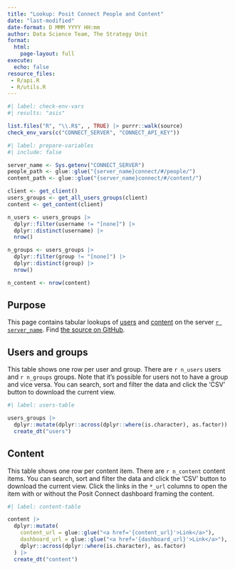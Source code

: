 ---
title: "Lookup: Posit Connect People and Content"
date: "last-modified"
date-format: D MMM YYYY HH:mm
author: Data Science Team, The Strategy Unit
format:
  html:
    page-layout: full
execute:
  echo: false
resource_files:
 - R/api.R
 - R/utils.R
---

```{r}
#| label: check-env-vars
#| results: "asis"

list.files("R", "\\.R$", , TRUE) |> purrr::walk(source)
check_env_vars(c("CONNECT_SERVER", "CONNECT_API_KEY"))
```

```{r}
#| label: prepare-variables
#| include: false

server_name <- Sys.getenv("CONNECT_SERVER")
people_path <- glue::glue("{server_name}connect/#/people/")
content_path <- glue::glue("{server_name}connect/#/content/")

client <- get_client()
users_groups <- get_all_users_groups(client)
content <- get_content(client)

n_users <- users_groups |>
  dplyr::filter(username != "[none]") |> 
  dplyr::distinct(username) |>
  nrow()

n_groups <- users_groups |>
  dplyr::filter(group != "[none]") |> 
  dplyr::distinct(group) |>
  nrow()

n_content <- nrow(content)
```

## Purpose

This page contains tabular lookups of [users](`r people_path`) and [content](`r content_path`) on the server [`r server_name`](`r server_name`). Find [the source on GitHub](https://github.com/The-Strategy-Unit/posit-connect-people/).

## Users and groups

This table shows one row per user and group. There are `r n_users` users and `r n_groups` groups. Note that it's possible for users not to have a group and vice versa. You can search, sort and filter the data and click the 'CSV' button to download the current view.

```{r}
#| label: users-table

users_groups |> 
  dplyr::mutate(dplyr::across(dplyr::where(is.character), as.factor)) |>
  create_dt("users")
```

## Content

This table shows one row per content item. There are `r n_content` content items. You can search, sort and filter the data and click the 'CSV' button to download the current view. Click the links in the `*_url` columns to open the item with or without the Posit Connect dashboard framing the content.

```{r}
#| label: content-table

content |> 
  dplyr::mutate(
    content_url = glue::glue("<a href='{content_url}'>Link</a>"),
    dashboard_url = glue::glue("<a href='{dashboard_url}'>Link</a>"),
    dplyr::across(dplyr::where(is.character), as.factor)
  ) |> 
  create_dt("content")
```
